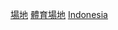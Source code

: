 {{Commonscat|Sports venues in Indonesia}}

[[Category:印尼体育|場地]]
[[Category:印尼建築物|體育場地]]
[[Category:亞洲各國體育場地|Indonesia]]